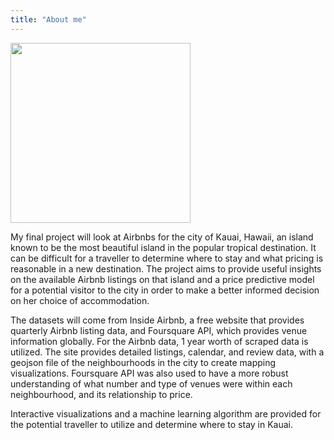 ```yaml
---
title: "About me"
---
```


<!-- Use a grid -->
::: {.grid}

<!-- Left column has a width of 4/12 and shows a picture of me -->
::: {.g-col-4}
![](images/nickhand-profile.jpg){width=3in}
:::

<!-- Text gets a column with width 8/12 -->
::: {.g-col-8}

My final project will look at Airbnbs for the city of Kauai, Hawaii, an island known to be the most beautiful island in the popular tropical destination. It can be difficult for a traveller to determine where to stay and what pricing is reasonable in a new destination. The project aims to provide useful insights on the available Airbnb listings on that island and a price predictive model for a potential visitor to the city in order to make a better informed decision on her choice of accommodation.

The datasets will come from Inside Airbnb, a free website that provides quarterly Airbnb listing data, and Foursquare API, which provides venue information globally. For the Airbnb data, 1 year worth of scraped data is utilized. The site provides detailed listings, calendar, and review data, with a geojson file of the neighbourhoods in the city to create mapping visualizations. Foursquare API was also used to have a more robust understanding of what number and type of venues were within each neighbourhood, and its relationship to price.

Interactive visualizations and a machine learning algorithm are provided for the potential traveller to utilize and determine where to stay in Kauai.
::: 

:::



